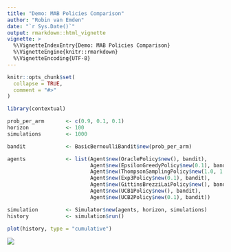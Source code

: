 ```yaml
---
title: "Demo: MAB Policies Comparison"
author: "Robin van Emden"
date: "`r Sys.Date()`"
output: rmarkdown::html_vignette
vignette: >
  %\VignetteIndexEntry{Demo: MAB Policies Comparison}
  %\VignetteEngine{knitr::rmarkdown}
  %\VignetteEncoding{UTF-8}
---
```


```r
knitr::opts_chunk$set(
  collapse = TRUE,
  comment = "#>"
)
```

```r
library(contextual)

prob_per_arm       <- c(0.9, 0.1, 0.1)
horizon            <- 100
simulations        <- 1000

bandit             <- BasicBernoulliBandit$new(prob_per_arm)

agents             <- list(Agent$new(OraclePolicy$new(), bandit),
                           Agent$new(EpsilonGreedyPolicy$new(0.1), bandit),
                           Agent$new(ThompsonSamplingPolicy$new(1.0, 1.0), bandit),
                           Agent$new(Exp3Policy$new(0.1), bandit),
                           Agent$new(GittinsBrezziLaiPolicy$new(), bandit),
                           Agent$new(UCB1Policy$new(), bandit),
                           Agent$new(UCB2Policy$new(0.1), bandit))

simulation         <- Simulator$new(agents, horizon, simulations)
history            <- simulation$run()

plot(history, type = "cumulative")
```

![](mabs.jpg)
